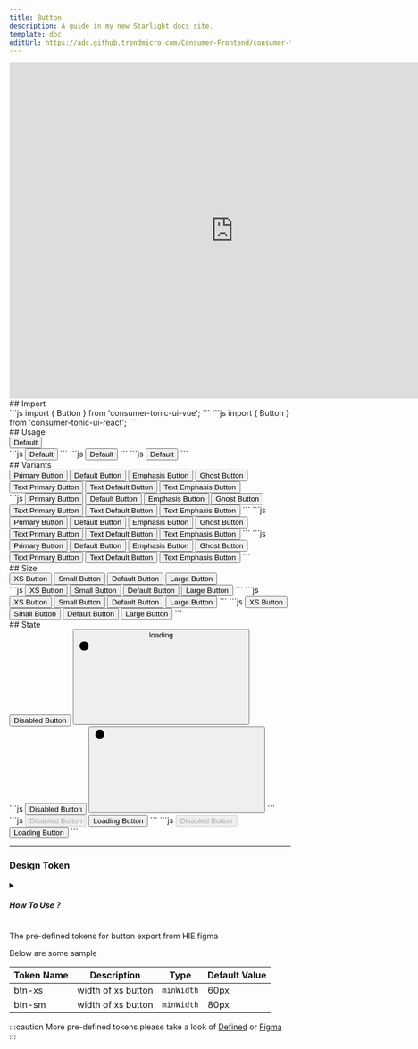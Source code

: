 ```yaml
---
title: Button
description: A guide in my new Starlight docs site.
template: doc
editUrl: https://adc.github.trendmicro.com/Consumer-Frontend/consumer-tonic-ui/blob/dev/astro/src/content/docs/intro/button.mdx
---
```


<iframe style="border: 1px solid rgba(0, 0, 0, 0.1);height:600px;" width="800" height="600" src="https://www.figma.com/embed?embed_host=share&url=https%3A%2F%2Fwww.figma.com%2Ffile%2FFPcYhygcr22tZS08P7hFF8%2Fbranch%2Fbr6Diik6cv6zQUvrit6RQV%2F%25F0%259F%258F%25A0-Consumer-Tonic---UI-Components%3Ftype%3Ddesign%26node-id%3D8%253A0%26mode%3Ddesign%26t%3DRSv6ZfAI2YEORovg-1" allowfullscreen></iframe>


<div class="flex flex-col gap-4">
    <div class="flex flex-col gap-2">
        <div>
            ## Import
        </div>
        <Tabs>
            <TabItem label="Vue">
                ```js
                import { Button } from 'consumer-tonic-ui-vue';
                ```
            </TabItem>
            <TabItem label="React">
                ```js
                import { Button } from 'consumer-tonic-ui-react';
                ```
            </TabItem>
        </Tabs>
    </div>
    <div class="flex flex-col gap-4">
        <div>
            ## Usage
        </div>
        <div class="border-[1px] border-gray-500 p-2">
            <button class="tcsmd-btn-default">Default</button>
        </div>
        <div>
            <Tabs>
                <TabItem label="Tailwind">
                    ```js
                    <button class="tcsmd-btn-default">Default</button>
                    ```
                </TabItem>
                <TabItem label="Vue">
                    ```js
                    <Button variant="default">Default</Button>
                    ```
                </TabItem>
                <TabItem label="React">
                    ```js
                    <Button variant="default">Default</Button>
                    ```
                </TabItem>
            </Tabs>
        </div>
    </div>
    <div class="flex flex-col gap-4">
        <div>
            ## Variants
        </div>
        <div class="border-[1px] border-gray-500 p-2">
            <button class="tcsmd-btn-primary">Primary Button</button>
            <button class="tcsmd-btn-default">Default Button</button>
            <button class="tcsmd-btn-emphasis">Emphasis Button</button>
            <button class="tcsmd-btn-ghost">Ghost Button</button>
            <button class="tcsmd-text-btn-primary">Text Primary Button</button>
            <button class="tcsmd-text-btn-default">Text Default Button</button>
            <button class="tcsmd-text-btn-emphasis">Text Emphasis Button</button>
        </div>
        <div>
            <Tabs>
                <TabItem label="Tailwind">
                    ```js
                    <button class="tcsmd-btn-primary">Primary Button</button>
                    <button class="tcsmd-btn-default">Default Button</button>
                    <button class="tcsmd-btn-emphasis">Emphasis Button</button>
                    <button class="tcsmd-btn-ghost">Ghost Button</button>
                    <button class="tcsmd-text-btn-primary">Text Primary Button</button>
                    <button class="tcsmd-text-btn-default">Text Default Button</button>
                    <button class="tcsmd-text-btn-emphasis">Text Emphasis Button</button>
                    ```
                </TabItem>
                <TabItem label="Vue">
                    ```js
                    <Button variant="primary">Primary Button</Button>
                    <Button variant="default">Default Button</Button>
                    <Button variant="emphasis">Emphasis Button</Button>
                    <Button variant="ghost">Ghost Button</Button>
                    <Button variant="text-primary">Text Primary Button</Button>
                    <Button variant="text-default">Text Default Button</Button>
                    <Button variant="text-emphasis">Text Emphasis Button</Button>
                    ```
                </TabItem>
                <TabItem label="React">
                    ```js
                    <Button variant="primary">Primary Button</Button>
                    <Button variant="default">Default Button</Button>
                    <Button variant="emphasis">Emphasis Button</Button>
                    <Button variant="ghost">Ghost Button</Button>
                    <Button variant="text-primary">Text Primary Button</Button>
                    <Button variant="text-default">Text Default Button</Button>
                    <Button variant="text-emphasis">Text Emphasis Button</Button>
                    ```
                </TabItem>
            </Tabs>
        </div>
    </div>
    <div class="flex flex-col gap-4">
        <div>
            ## Size
        </div>
        <div class="border-[1px] border-gray-500 p-2">
            <button class="tcsmd-btn-primary xs">XS Button</button>
            <button class="tcsmd-btn-primary sm">Small Button</button>
            <button class="tcsmd-btn-primary">Default Button</button>
            <button class="tcsmd-btn-primary lg">Large Button</button>
        </div>
        <div>
            <Tabs>
                <TabItem label="Tailwind">
                    ```js
                    <button class="tcsmd-btn-primary xs">XS Button</button>
                    <button class="tcsmd-btn-primary sm">Small Button</button>
                    <button class="tcsmd-btn-primary">Default Button</button>
                    <button class="tcsmd-btn-primary lg">Large Button</button>
                    ```
                </TabItem>
                <TabItem label="Vue">
                    ```js
                    <Button variant="primary" size="xs">XS Button</Button>
                    <Button variant="primary" size="small">Small Button</Button>
                    <Button variant="primary">Default Button</Button>
                    <Button variant="primary" size="large">Large Button</Button>
                    ```
                </TabItem>
                <TabItem label="React">
                    ```js
                    <Button variant="primary" size="xs">XS Button</Button>
                    <Button variant="primary" size="small">Small Button</Button>
                    <Button variant="primary">Default Button</Button>
                    <Button variant="primary" size="large">Large Button</Button>
                    ```
                </TabItem>
            </Tabs>
        </div>
    </div>
    <div class="flex flex-col gap-4">
        <div>
            ## State
        </div>
        <div class="flex border-[1px] border-gray-500 gap-2 p-2">
          <span class="cursor-not-allowed">
            <button class="tcsmd-btn-primary disabled">Disabled Button</button>
          </span>
          <span class="cursor-wait not-content">
            <button class="tcsmd-btn-primary loading">
              loading
                <div class="loader">
                    <svg class="circle-progress">
                        <circle class="bg" cx="12" cy="12" r="8"></circle>
                        <circle class="progress" cx="12" cy="12" r="8"></circle>
                    </svg>
                </div>
            </button>
          </span>
        </div>
        <div>
            <Tabs>
                <TabItem label="Tailwind">
                    ```js
                  <span class="cursor-not-allowed">
                    <button class="tcsmd-btn-primary disabled">Disabled Button</button>
                  </span>
                  <span class="cursor-wait">
                    <button class="tcsmd-btn-primary loading">
                        <div class="loader">
                            <svg class="circle-progress">
                                <circle class="bg" cx="12" cy="12" r="8"></circle>
                                <circle class="progress" cx="12" cy="12" r="8"></circle>
                            </svg>
                        </div>
                    </button>
                  </span>
                    ```
                </TabItem>
                <TabItem label="Vue">
                    ```js
                    <Button variant="primary" disabled>Disabled Button</Button>
                    <Button variant="primary" loading="true">Loading Button</Button>
                    ```
                </TabItem>
                <TabItem label="React">
                    ```js
                    <Button variant="primary" disabled>Disabled Button</Button>
                    <Button variant="primary" loading>Loading Button</Button>
                    ```
                </TabItem>
            </Tabs>
        </div>
    </div>
</div>
<hr/>
<ButtonDoc/>

### Design Token

<details>
  <summary>
    <h5 class="contents">How To Use ?</h5>
  </summary>

  You can override Design Token in config

  ```js
  // tailwind.config.mjs

  module.exports = {

  plugins: [
  // add component to tailwind css
  require("consumer-tonic-ui")({
  inShadowRoot: false, // :root , :host
  defaultTheme: {extend: {
  minWidth: {
  'btn-xs': '60px',
  'btn-sm': '80px',
  'btn-md': '100px',
  'btn-lg': '100px'
}
}}
})
  ]
}
  ```

</details>

The pre-defined tokens for button export from HIE figma

Below are some sample

| Token Name | Description | Type | Default Value |
|---|---|---|---|
| btn-xs | width of xs button | `minWidth` | 60px |
| btn-sm | width of xs button | `minWidth` | 80px |

:::caution
More pre-defined tokens please take a look of [Defined](https://adc.github.trendmicro.com/Consumer-Frontend/consumer-tonic-design-system/blob/web-dist/consumer_buttons.json) or [Figma](https://www.figma.com/file/FPcYhygcr22tZS08P7hFF8/branch/br6Diik6cv6zQUvrit6RQV/%F0%9F%8F%A0-Consumer-Tonic---UI-Components?type=design&node-id=35951-10712&mode=design&t=ldjOzrnvDwkiroPn-0)
:::

